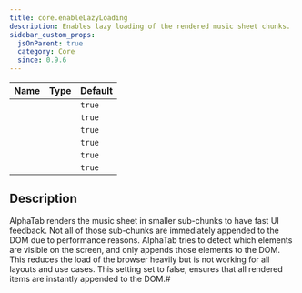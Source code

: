 ```yaml
---
title: core.enableLazyLoading
description: Enables lazy loading of the rendered music sheet chunks.
sidebar_custom_props:
  jsOnParent: true
  category: Core
  since: 0.9.6
---
```


<SinceBadge since="0.9.6" />

<table className="table table-striped table-condensed type-table">
    <thead>
        <tr>
          <th>Name</th>
          <th>Type</th>
          <th>Default</th>
        </tr>
    </thead>
    <tbody>
        <tr>
          <td><CodeBadge type="js" name="core.enableLazyLoading" /></td>
          <td><CodeBadge type="js" name="boolean" /></td>
          <td><code>true</code></td>
        </tr>
        <tr>
          <td><CodeBadge type="js" name="enableLazyLoading" /></td>
          <td><CodeBadge type="js" name="boolean" /></td>
          <td><code>true</code></td>
        </tr>
        <tr>
          <td><CodeBadge type="json" name="core.enableLazyLoading" /></td>
          <td><CodeBadge type="json" name="boolean" /></td>
          <td><code>true</code></td>
        </tr>
        <tr>
          <td><CodeBadge type="json" name="enableLazyLoading" /></td>
          <td><CodeBadge type="json" name="boolean" /></td>
          <td><code>true</code></td>
        </tr>
        <tr>
          <td><CodeBadge type="net" name="Core.EnableLazyLoading" /></td>
          <td><CodeBadge type="net" name="bool" /></td>
          <td><code>true</code></td>
        </tr>
        <tr>
          <td><CodeBadge type="android" name="core.enableLazyLoading" /></td>
          <td><CodeBadge type="android" name="Boolean" /></td>
          <td><code>true</code></td>
        </tr>
    </tbody>
</table>

## Description
AlphaTab renders the music sheet in smaller sub-chunks to have fast UI feedback. Not all of those sub-chunks are immediately
appended to the DOM due to performance reasons. AlphaTab tries to detect which elements are visible on the screen, and only
appends those elements to the DOM. This reduces the load of the browser heavily but is not working for all layouts and use cases.
This setting set to false, ensures that all rendered items are instantly appended to the DOM.#
